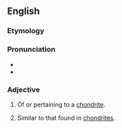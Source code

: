 ==English==

===Etymology===

{{suffix|chondrite|ic}}

===Pronunciation===

* {{IPA|kɑnˈdɹɪtɪk}}
* {{rhymes|ɪtɪk}}

===Adjective===
{{en-adj}}

# {{geology}} Of or pertaining to a [[chondrite]].
# {{planetology|of an elemental ratio}} Similar to that found in [[chondrite]]s.